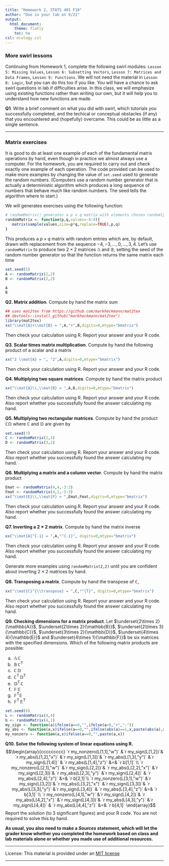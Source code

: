 ```yaml
---
title: "Homework 2, STATS 401 F18"
author: "Due in your lab on 9/21"
output:
  html_document:
    theme: flatly
    toc: no
csl: ecology.csl
---
```


\newcommand\mat[1]{\mathbb{#1}}
\newcommand\xtranspose{{\mbox{\tiny \textsc{t}}}}
\newcommand\transpose{{\scriptscriptstyle \mathrm{T}}}



### More swirl lessons

Continuing from Homework 1, complete the following swirl modules: ```Lesson 5: Missing Values```, ```Lesson 6: Subsetting Vectors```, ```Lesson 7: Matrices and Data Frames```, ```Lesson 9: Functions```. We will not need the material in ```Lesson 8: Logic```, but you can do this too if you like. You will have a chance to ask swirl questions in lab if difficulties arise. In this class, we will emphasize using existing functions rather than writing our own, but it will help you to understand how new functions are made.

**Q1**. Write a brief comment on what you did with swirl, which tutorials you successfully completed, and the techical or conceptual obstacles (if any) that you encountered and (hopefully) overcame. This could be as little as a single sentence.

---------------

### Matrix exercises

It is good to do at least one example of each of the fundamental matrix operations by hand, even though in practice we almost always use a computer. For the homework, you are required to carry out and check exactly one example of each operation. The code provided can be used to make more examples by changing the value of `set.seed` used to generate the random numbers. (Computers use a random number generator that is actually a deterministic algorithm which produces a long sequence of numbers that behave much like random numbers. The seed tells the algorithm where to start.) 

We will generates exercises using the following function:
```r
# randomMatrix() generates a p x q matrix with elements chosen randomly from the given values
randomMatrix <- function(p,q,values=-4:4){
   matrix(sample(values,size=p*q,replace=TRUE),p,q)
}
```
This produces a $p\times q$ matrix with random entries which are, by default, drawn with replacement from the sequence $-4,-3,\dots,0,\dots,3,4$. 
Let's use ```randomMatrix``` to produce two $2\times 2$ matrices $\mat{A}$ and $\mat{B}$, setting the seed of the random number generator so that the function returns the same matrix each time
```r
set.seed(5)
A <- randomMatrix(2,2)
B <- randomMatrix(2,2)
```
```r
A
B
```

**Q2. Matrix addition**.  Compute by hand the matrix sum
```r
## uses mat2tex from https://github.com/markheckmann/mat2tex
## devtools::install_github("markheckmann/mat2tex")
library(mat2tex)
xx("\\mat{A}+\\mat{B} = ",A,"+",B,digits=0,mtype="bmatrix")
```
Then check your calculation using R. Report your answer and your R code.

**Q3. Scalar times matrix multiplication**. Compute by hand the following product of a scalar and a matrix
```r
xx("2 \\mat{A} = ", "2",A,digits=0,mtype="bmatrix")
```
Then check your calculation using R. Report your answer and your R code.

**Q4. Multiplying two square matrices**. Compute by hand the matrix product
```r
xx("\\mat{A}\\,\\mat{B} = ",A,B,digits=0,mtype="bmatrix")
```
Then check your calculation using R. Report your answer and your R code.  Also report whether you successfully found the answer calculating my hand.

**Q5. Multiplying two rectangular matrices**. Compute by hand the product $\mat{C}\mat{D}$ where 
$\mat{C}$ and $\mat{D}$ are given by
```r
set.seed(7)
C <- randomMatrix(2,3)
D <- randomMatrix(3,2)
```
Then check your calculation using R. Report your answer and your R code. Also report whether you successfully found the answer calculating my hand.

**Q6. Multiplying a matrix and a column vector**. Compute by hand the matrix product
```r
Emat <- randomMatrix(4,4,-3:3)
Fmat <- randomMatrix(4,1,-3:3)
xx("\\mat{E}\\,\\mat{F} = ",Emat,Fmat,digits=0,mtype="bmatrix")
```
Then check your calculation using R. Report your answer and your R code.  Also report whether you successfully found the answer calculating my hand.

**Q7. Inverting a $2\times 2$ matrix**. Compute by hand the matrix inverse
```r
xx("\\mat{A}^{-1} = ",A,"^{-1}", digits=0,mtype="bmatrix")
```
Then check your calculation using R. Report your answer and your R code. Also report whether you successfully found the answer calculating my hand.

Generate more examples using ```randomMatrix(2,2)``` until you are confident about inverting $2\times 2$ matrices by hand.

**Q8. Transposing a matrix**. Compute by hand the transpose of $\mat{C}$,
```r
xx("\\mat{C}^{\\transpose} = ",C,"^{T}", digits=0,mtype="bmatrix")
```
Then check your calculation using R. Report your answer and your R code. Also report whether you successfully found the answer calculating my hand.

**Q9. Checking dimensions for a matrix product**. Let $\underset{2\times 2}{\mat{A}}$, $\underset{2\times 2}{\mat{B}}$, $\underset{2\times 3}{\mat{C}}$, $\underset{3\times 2}{\mat{D}}$, $\underset{4\times 4}{\mat{E}}$ and $\underset{4\times 1}{\mat{F}}$
 be six matrices with the specified dimensions. Which of the following matrix products are possible:

(a) $\; \mat{A}\, \mat{C}$
(b) $\; \mat{B}\,\mat{C}^\transpose$
(c) $\; \mat{C}\,\mat{D}$
(d) $\; \mat{C}^\transpose\,\mat{D}^\transpose$
(e) $\; \mat{D}^\transpose\,\mat{C}$
(f) $\; \mat{F}\,\mat{E}$
(g) $\; \mat{F}^\transpose\mat{E}$
(h) $\; \mat{F}^\transpose\,\mat{E}^\transpose$
 
```r
set.seed(8)
L <- randomMatrix(4,4)
b <- randomMatrix(4,1)
my_sign <- function(a)ifelse(a==0,"",ifelse(a>0,"+","-"))
my_abs <- function(a,x)ifelse(a==0,"",ifelse(abs(a)==1,x,paste(abs(a),x)))
my_nonzero <- function(a,x)ifelse(a==0,"",paste(a,x))
```

**Q10. Solve the following system of linear equations using R.**
$$\begin{array}{ccccccccc}
`r my_nonzero(L[1,1],"w")` &`r my_sign(L[1,2])`& `r my_abs(L[1,2],"x")` &`r my_sign(L[1,3])`& `r my_abs(L[1,3],"y")` &`r my_sign(L[1,4])` & `r my_abs(L[1,4],"z")` &=& `r b[1,1]` \\
`r my_nonzero(L[2,1],"w")` &`r my_sign(L[2,2])`& `r my_abs(L[2,2],"x")` &`r my_sign(L[2,3])`& `r my_abs(L[2,3],"y")` &`r my_sign(L[2,4])` & `r my_abs(L[2,4],"z")` &=&  `r b[2,1]`\\
`r my_nonzero(L[3,1],"w")` &`r my_sign(L[3,2])`& `r my_abs(L[3,2],"x")` &`r my_sign(L[3,3])`& `r my_abs(L[3,3],"y")` &`r my_sign(L[3,4])` & `r my_abs(L[3,4],"z")` &=& `r b[3,1]` \\
`r my_nonzero(L[4,1],"w")` &`r my_sign(L[4,2])`& `r my_abs(L[4,2],"x")` &`r my_sign(L[4,3])`& `r my_abs(L[4,3],"y")` &`r my_sign(L[4,4])` & `r my_abs(L[4,4],"z")` &=& `r b[4,1]`
\end{array}$$
Report the solution (to 3 significant figures)  and your R code. You are not required to solve this by hand.

**As usual, you also need to make a _Sources_ statement, which will let the grader know whether you completed the homework based on class and lab materials alone or whether you made use of additional resources.**

------

License: This material is provided under an [MIT license](https://ionides.github.io/401w18/LICENSE)<br>


------
